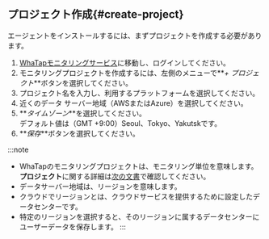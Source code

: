 ## プロジェクト作成{#create-project}

エージェントをインストールするには、まずプロジェクトを作成する必要があります。

1.  [WhaTapモニタリングサービス](https://service.whatap.io)に移動し、ログインしてください。
2.  モニタリングプロジェクトを作成するには、左側のメニューで**_+ プロジェクト_**ボタンを選択してください。
3.  プロジェクト名を入力し、利用するプラットフォームを選択してください。
4.  近くのデータ サーバー地域（AWSまたはAzure）を選択してください。
5.  **_タイムゾーン_**を選択してください。<br/>デフォルト値は（GMT +9:00）Seoul、Tokyo、Yakutskです。
6.  **_保存_**ボタンを選択してください。

:::note

-   WhaTapのモニタリングプロジェクトは、モニタリング単位を意味します。**プロジェクト**に関する詳細は[次の文書](../project)で確認してください。
-   データサーバー地域は、リージョンを意味します。
-   クラウドでリージョンとは、クラウドサービスを提供するために設定したデータセンターです。
-   特定のリージョンを選択すると、そのリージョンに属するデータセンターにユーザーデータを保存します。
:::
